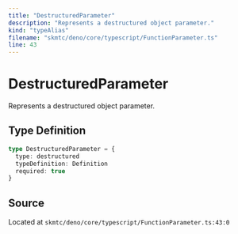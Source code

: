 ```yaml
---
title: "DestructuredParameter"
description: "Represents a destructured object parameter."
kind: "typeAlias"
filename: "skmtc/deno/core/typescript/FunctionParameter.ts"
line: 43
---
```


# DestructuredParameter

Represents a destructured object parameter.

## Type Definition

```typescript
type DestructuredParameter = {
  type: destructured
  typeDefinition: Definition
  required: true
}
```

## Source

Located at `skmtc/deno/core/typescript/FunctionParameter.ts:43:0`
